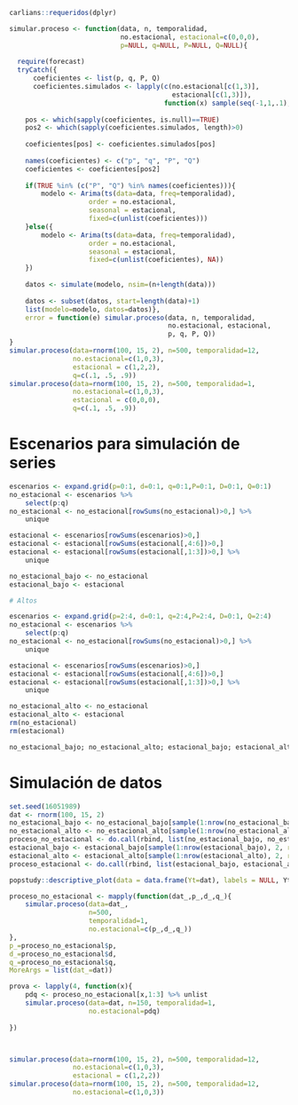 ```r
carlians::requeridos(dplyr)
```


```r
simular.proceso <- function(data, n, temporalidad, 
                            no.estacional, estacional=c(0,0,0), 
                            p=NULL, q=NULL, P=NULL, Q=NULL){
  
  require(forecast)
  tryCatch({
      coeficientes <- list(p, q, P, Q)
      coeficientes.simulados <- lapply(c(no.estacional[c(1,3)], 
                                         estacional[c(1,3)]), 
                                       function(x) sample(seq(-1,1,.1), x))
      
    pos <- which(sapply(coeficientes, is.null)==TRUE)
    pos2 <- which(sapply(coeficientes.simulados, length)>0)
    
    coeficientes[pos] <- coeficientes.simulados[pos]
    
    names(coeficientes) <- c("p", "q", "P", "Q")
    coeficientes <- coeficientes[pos2]
    
    if(TRUE %in% (c("P", "Q") %in% names(coeficientes))){
        modelo <- Arima(ts(data=data, freq=temporalidad), 
                    order = no.estacional, 
                    seasonal = estacional,
                    fixed=c(unlist(coeficientes)))
    }else({
        modelo <- Arima(ts(data=data, freq=temporalidad), 
                    order = no.estacional, 
                    seasonal = estacional,
                    fixed=c(unlist(coeficientes), NA))
    })
    
    datos <- simulate(modelo, nsim=(n+length(data)))
    
    datos <- subset(datos, start=length(data)+1)
    list(modelo=modelo, datos=datos)}, 
    error = function(e) simular.proceso(data, n, temporalidad,
                                        no.estacional, estacional, 
                                        p, q, P, Q))
}
simular.proceso(data=rnorm(100, 15, 2), n=500, temporalidad=12,
                no.estacional=c(1,0,3),
                estacional = c(1,2,2),
                q=c(.1, .5, .9))
simular.proceso(data=rnorm(100, 15, 2), n=500, temporalidad=1,
                no.estacional=c(1,0,3),
                estacional = c(0,0,0),
                q=c(.1, .5, .9))
```

# Escenarios para simulación de series

```r
escenarios <- expand.grid(p=0:1, d=0:1, q=0:1,P=0:1, D=0:1, Q=0:1)
no_estacional <- escenarios %>% 
    select(p:q)
no_estacional <- no_estacional[rowSums(no_estacional)>0,] %>% 
    unique

estacional <- escenarios[rowSums(escenarios)>0,]
estacional <- estacional[rowSums(estacional[,4:6])>0,] 
estacional <- estacional[rowSums(estacional[,1:3])>0,] %>% 
    unique

no_estacional_bajo <- no_estacional
estacional_bajo <- estacional

# Altos

escenarios <- expand.grid(p=2:4, d=0:1, q=2:4,P=2:4, D=0:1, Q=2:4)
no_estacional <- escenarios %>% 
    select(p:q)
no_estacional <- no_estacional[rowSums(no_estacional)>0,] %>% 
    unique

estacional <- escenarios[rowSums(escenarios)>0,]
estacional <- estacional[rowSums(estacional[,4:6])>0,] 
estacional <- estacional[rowSums(estacional[,1:3])>0,] %>% 
    unique

no_estacional_alto <- no_estacional
estacional_alto <- estacional
rm(no_estacional)
rm(estacional)

no_estacional_bajo; no_estacional_alto; estacional_bajo; estacional_alto
```

# Simulación de datos

```r
set.seed(16051989)
dat <- rnorm(100, 15, 2)
no_estacional_bajo <- no_estacional_bajo[sample(1:nrow(no_estacional_bajo), 2, replace = FALSE),]
no_estacional_alto <- no_estacional_alto[sample(1:nrow(no_estacional_alto), 2, replace = FALSE),]
proceso_no_estacional <- do.call(rbind, list(no_estacional_bajo, no_estacional_alto))
estacional_bajo <- estacional_bajo[sample(1:nrow(estacional_bajo), 2, replace = FALSE),]
estacional_alto <- estacional_alto[sample(1:nrow(estacional_alto), 2, replace = FALSE),]
proceso_estacional <- do.call(rbind, list(estacional_bajo, estacional_alto))

popstudy::descriptive_plot(data = data.frame(Yt=dat), labels = NULL, Yt)

proceso_no_estacional <- mapply(function(dat_,p_,d_,q_){
    simular.proceso(data=dat_, 
                    n=500, 
                    temporalidad=1,
                    no.estacional=c(p_,d_,q_))
}, 
p_=proceso_no_estacional$p, 
d_=proceso_no_estacional$d, 
q_=proceso_no_estacional$q,
MoreArgs = list(dat_=dat))

prova <- lapply(4, function(x){
    pdq <- proceso_no_estacional[x,1:3] %>% unlist 
    simular.proceso(data=dat, n=150, temporalidad=1,
                    no.estacional=pdq)
    
})



simular.proceso(data=rnorm(100, 15, 2), n=500, temporalidad=12,
                no.estacional=c(1,0,3),
                estacional = c(1,2,2))
simular.proceso(data=rnorm(100, 15, 2), n=500, temporalidad=12,
                no.estacional=c(1,0,3))
```

